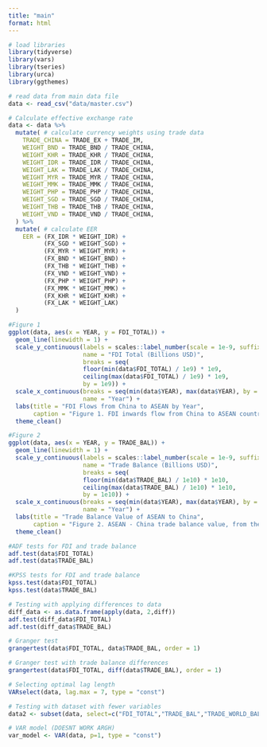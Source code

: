 ```yaml
---
title: "main"
format: html
---
```


```r
# load libraries
library(tidyverse)
library(vars)
library(tseries)
library(urca)
library(ggthemes)
```

```r
# read data from main data file
data <- read_csv("data/master.csv")
```

```r
# Calculate effective exchange rate
data <- data %>%
  mutate( # calculate currency weights using trade data
    TRADE_CHINA = TRADE_EX + TRADE_IM,
    WEIGHT_BND = TRADE_BND / TRADE_CHINA,
    WEIGHT_KHR = TRADE_KHR / TRADE_CHINA,
    WEIGHT_IDR = TRADE_IDR / TRADE_CHINA,
    WEIGHT_LAK = TRADE_LAK / TRADE_CHINA,
    WEIGHT_MYR = TRADE_MYR / TRADE_CHINA,
    WEIGHT_MMK = TRADE_MMK / TRADE_CHINA,
    WEIGHT_PHP = TRADE_PHP / TRADE_CHINA,
    WEIGHT_SGD = TRADE_SGD / TRADE_CHINA,
    WEIGHT_THB = TRADE_THB / TRADE_CHINA,
    WEIGHT_VND = TRADE_VND / TRADE_CHINA,
  ) %>%
  mutate( # calculate EER
    EER = (FX_IDR * WEIGHT_IDR) +
          (FX_SGD * WEIGHT_SGD) +
          (FX_MYR * WEIGHT_MYR) +
          (FX_BND * WEIGHT_BND) +
          (FX_THB * WEIGHT_THB) +
          (FX_VND * WEIGHT_VND) +
          (FX_PHP * WEIGHT_PHP) +
          (FX_MMK * WEIGHT_MMK) +
          (FX_KHR * WEIGHT_KHR) +
          (FX_LAK * WEIGHT_LAK)
  )
```

```r
#Figure 1
ggplot(data, aes(x = YEAR, y = FDI_TOTAL)) +
  geom_line(linewidth = 1) +
  scale_y_continuous(labels = scales::label_number(scale = 1e-9, suffix = " B"),
                     name = "FDI Total (Billions USD)",
                     breaks = seq(
                     floor(min(data$FDI_TOTAL) / 1e9) * 1e9,
                     ceiling(max(data$FDI_TOTAL) / 1e9) * 1e9,
                     by = 1e9)) +
  scale_x_continuous(breaks = seq(min(data$YEAR), max(data$YEAR), by = 1),
                     name = "Year") +
  labs(title = "FDI Flows from China to ASEAN by Year",
       caption = "Figure 1. FDI inwards flow from China to ASEAN countries, in billions of USD, from 2015 to 2023.\nIn general, the FDI value followed an upward trend, except for a significant dip in 2019 - 2020,\nprobably due to the COVID-19 pandemic.") +
  theme_clean()
```

```r
#Figure 2
ggplot(data, aes(x = YEAR, y = TRADE_BAL)) +
  geom_line(linewidth = 1) +
  scale_y_continuous(labels = scales::label_number(scale = 1e-9, suffix = " B"),
                     name = "Trade Balance (Billions USD)",
                     breaks = seq(
                     floor(min(data$TRADE_BAL) / 1e10) * 1e10,
                     ceiling(max(data$TRADE_BAL) / 1e10) * 1e10,
                     by = 1e10)) +
  scale_x_continuous(breaks = seq(min(data$YEAR), max(data$YEAR), by = 1),
                     name = "Year") +
  labs(title = "Trade Balance Value of ASEAN to China",
       caption = "Figure 2. ASEAN - China trade balance value, from the ASEAN perspective, from 2015 to 2023.\nThroughout the entire period, ASEAN was in a trade deficit with China, meaning it imported more than it exported.\nThis deficit grew over time, except for brief recoveries in 2017, 2021 and 2023.") +
  theme_clean()
```

```r
#ADF tests for FDI and trade balance
adf.test(data$FDI_TOTAL)
adf.test(data$TRADE_BAL)
```

```r
#KPSS tests for FDI and trade balance
kpss.test(data$FDI_TOTAL)
kpss.test(data$TRADE_BAL)
```

```r
# Testing with applying differences to data
diff_data <- as.data.frame(apply(data, 2,diff))
adf.test(diff_data$FDI_TOTAL)
adf.test(diff_data$TRADE_BAL)
```

```r
# Granger test 
grangertest(data$FDI_TOTAL, data$TRADE_BAL, order = 1)
```

```r
# Granger test with trade balance differences
grangertest(data$FDI_TOTAL, diff(data$TRADE_BAL), order = 1)
```

```r
# Selecting optimal lag length
VARselect(data, lag.max = 7, type = "const")
```
```r
# Testing with dataset with fewer variables
data2 <- subset(data, select=c("FDI_TOTAL","TRADE_BAL","TRADE_WORLD_BAL","GDP_GROWTH_TOTAL","POP_GROWTH","UNEMPLOYMENT","EER"))
```


```r
# VAR model (DOESNT WORK ARGH)
var_model <- VAR(data, p=1, type = "const")
```

